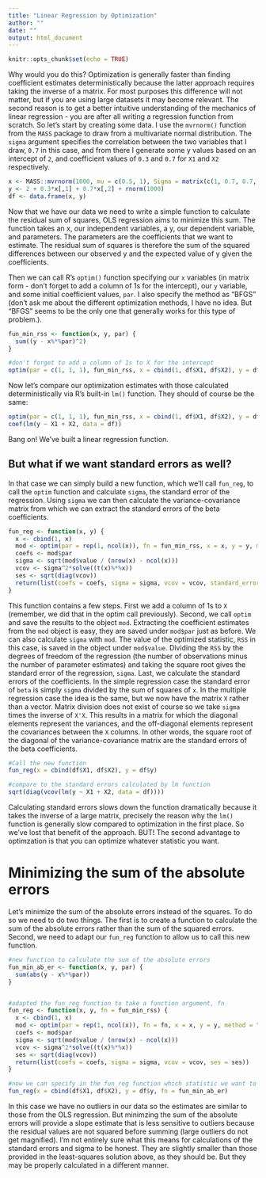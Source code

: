```yaml
---
title: "Linear Regression by Optimization"
author: ""
date: ""
output: html_document
---
```


```r
knitr::opts_chunk$set(echo = TRUE)
```



Why would you do this?  Optimization is generally faster than finding coefficient estimates deterministically because the latter approach requires taking the inverse of a matrix.  For most purposes this difference will not matter, but if you are using large datasets it may become relevant.  The second reason is to get a better intuitive understanding of the mechanics of linear regression - you are after all writing a regression function from scratch.  So let's start by creating some data.  I use the ```mvrnorm()``` function from the ```MASS``` package to draw from a multivariate normal distribution.  The ```sigma``` argument specifies the correlation between the two variables that I draw, ```0.7``` in this case, and from there I generate some y values based on an intercept of ```2```, and coefficient values of ```0.3``` and ```0.7``` for ```X1``` and ```X2``` respectively.  


```r
x <- MASS::mvrnorm(1000, mu = c(0.5, 1), Sigma = matrix(c(1, 0.7, 0.7, 1), ncol = 2)) 
y <- 2 + 0.3*x[,1] + 0.7*x[,2] + rnorm(1000)
df <- data.frame(x, y)
```



Now that we have our data we need to write a simple function to calculate the residual sum of squares, OLS regression aims to minimize this sum.  The function takes an x, our independent variables, a y, our dependent variable, and parameters.  The parameters are the coefficients that we want to estimate.  The residual sum of squares is therefore the sum of the squared differences between our observed y and the expected value of y given the coefficients.  

Then we can call R's ```optim()``` function specifying our ```x``` variables (in matrix form - don't forget to add a column of 1s for the intercept), our ```y``` variable, and some initial coefficient values, ```par```.  I also specify the method as "BFGS" (don't ask me about the different optimization methods, I have no idea.  But "BFGS" seems to be the only one that generally works for this type of problem.). 



``` r
fun_min_rss <- function(x, y, par) {
  sum((y - x%*%par)^2)
}

#don't forget to add a column of 1s to X for the intercept
optim(par = c(1, 1, 1), fun_min_rss, x = cbind(1, df$X1, df$X2), y = df$y, method = "BFGS")
```




Now let's compare our optimization estimates with those calculated deterministically via R's built-in ```lm()``` function.  They should of course be the same:


```r
optim(par = c(1, 1, 1), fun_min_rss, x = cbind(1, df$X1, df$X2), y = df$y, method = "BFGS")$par
coef(lm(y ~ X1 + X2, data = df))
```


Bang on!  We've built a linear regression function.  



## But what if we want standard errors as well?

In that case we can simply build a new function, which we'll call ```fun_reg```, to call the ```optim``` function and calculate ```sigma```, the standard error of the regression.  Using ```sigma``` we can then calculate the variance-covariance matrix from which we can extract the standard errors of the beta coefficients. 

```r
fun_reg <- function(x, y) {
  x <- cbind(1, x)
  mod <- optim(par = rep(1, ncol(x)), fn = fun_min_rss, x = x, y = y, method = "BFGS")
  coefs <- mod$par
  sigma <- sqrt(mod$value / (nrow(x) - ncol(x)))
  vcov <- sigma^2*solve((t(x)%*%x))
  ses <- sqrt(diag(vcov))
  return(list(coefs = coefs, sigma = sigma, vcov = vcov, standard_errors = ses))
}

```



This function contains a few steps.  First we add a column of 1s to ```X``` (remember, we did that in the optim call previously).  Second, we call ```optim``` and save the results to the object ```mod```.  Extracting the coefficient estimates from the ```mod``` object is easy, they are saved under ```mod$par``` just as before.  We can also calculate ```sigma``` with ```mod```.  The value of the optimized statistic, ```RSS``` in this case, is saved in the object under ```mod$value```.  Dividing the ```RSS``` by the degrees of freedom of the regression (the number of observations minus the number of parameter estimates) and taking the square root gives the standard error of the regression, ```sigma```.  Last, we calculate the standard errors of the coefficients.  In the simple regression case the standard error of ```beta``` is simply ```sigma``` divided by the sum of squares of ```x```.  In the multiple regression case the idea is the same, but we now have the matrix ```X``` rather than a vector.  Matrix division does not exist of course so we take ```sigma``` times the inverse of ```X'X```.  This results in a matrix for which the diagonal elements represent the variances, and the off-diagonal elements represent the covariances between the ```X``` columns.  In other words, the square root of the diagonal of the variance-covariance matrix are the standard errors of the beta coefficients.  


```r
#Call the new function
fun_reg(x = cbind(df$X1, df$X2), y = df$y)

#compare to the standard errors calculated by lm function
sqrt(diag(vcov(lm(y ~ X1 + X2, data = df))))
```



Calculating standard errors slows down the function dramatically because it takes the inverse of a large matrix, precisely the reason why the ```lm()``` function is generally slow compared to optimization in the first place.  So we've lost that benefit of the approach.  BUT!  The second advantage to optimzation is that you can optimize whatever statistic you want.  


# Minimizing the sum of the absolute errors
Let's minimize the sum of the absolute errors instead of the squares.  To do so we need to do two things.  The first is to create a function to calculate the sum of the absolute errors rather than the sum of the squared errors.  Second, we need to adapt our ```fun_reg``` function to allow us to call this new function.  


```r
#new function to calculate the sum of the absolute errors
fun_min_ab_er <- function(x, y, par) {
  sum(abs(y - x%*%par))
}


#adapted the fun_reg function to take a function argument, fn
fun_reg <- function(x, y, fn = fun_min_rss) { 
  x <- cbind(1, x)
  mod <- optim(par = rep(1, ncol(x)), fn = fn, x = x, y = y, method = "BFGS")
  coefs <- mod$par
  sigma <- sqrt(mod$value / (nrow(x) - ncol(x)))
  vcov <- sigma^2*solve((t(x)%*%x))
  ses <- sqrt(diag(vcov))
  return(list(coefs = coefs, sigma = sigma, vcov = vcov, ses = ses))
}

#now we can specify in the fun_reg function which statistic we want to minimize
fun_reg(x = cbind(df$X1, df$X2), y = df$y, fn = fun_min_ab_er)
```


In this case we have no outliers in our data so the estimates are similar to those from the OLS regression.  But minimzing the sum of the absolute errors will provide a slope estimate that is less sensitive to outliers because the residual values are not squared before summing (large outliers do not get magnified).  I'm not entirely sure what this means for calculations of the standard errors and sigma to be honest.  They are slightly smaller than those provided in the least-squares solution above, as they should be.  But they may be properly calculated in a different manner.  


